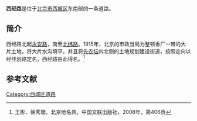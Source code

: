 {{Coord|39.8846931|116.3899994|type:landmark_region:CN-11_source:GoogleMaps|display=title}}
{{Infobox China Road
|路牌类型 = Beijing
|道路方向 = NS
|中文道路名称 = 西经路
|道路名称拼音 = XIJING LU
|图片 =
|图片说明 = 
|道路属性 = 
|道路总长度 = 
|车速限制 = 
|行车线数量 = 
|所在地区 = [[北京市|北京市]][[西城区|西城区]]
|起点 =[[永安路_(北京)|永安路]]
|终点 =[[北纬路_(北京)|北纬路]]
|路段主要建筑 =
}}

'''西经路'''是位于[[北京市|北京市]][[西城区|西城区]]东南部的一条道路。

==简介==
西经路北起[[永安路_(北京)|永安路]]，南至[[北纬路_(北京)|北纬路]]。1915年，北京的市政当局为整顿香厂一带的大片土地，将大片水沟填平，并且将[[先农坛|先农坛]]内北侧的土地规划建设街道，按照走向以经纬划路定名，西经路由此得名。<ref name=bjdmd>王彬、徐秀珊，北京地名典，中国文联出版社，2008年，第406页</ref>

==参考文献==
{{reflist}}

[[Category:西城区道路|Category:西城区道路]]